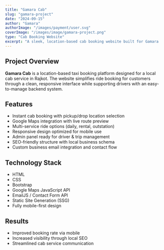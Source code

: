 ```yaml
---
title: "Gamara Cab"
slug: "gamara-project"
date: "2024-09-15"
author: "Gamara"
authorImage: "/images/payment/user.svg"
coverImage: "/images/image/gamara-project.png"
type: "Cab Booking Website"
excerpt: "A sleek, location-based cab booking website built for Gamara Cab in Rajkot, featuring intuitive user flows, map integrations, and mobile responsiveness."
---
```


## Project Overview

**Gamara Cab** is a location-based taxi booking platform designed for a local cab service in Rajkot. The website simplifies ride booking for customers through a clean, responsive interface while supporting drivers with an easy-to-manage backend system.

## Features

- Instant cab booking with pickup/drop location selection  
- Google Maps integration with live route preview  
- Multi-service ride options (daily, rental, outstation)  
- Responsive design optimized for mobile use  
- Admin panel ready for driver & trip management  
- SEO-friendly structure with local business schema  
- Custom business email integration and contact flow  

## Technology Stack

- HTML
- CSS  
- Bootstrap
- Google Maps JavaScript API  
- EmailJS / Contact Form API  
- Static Site Generation (SSG)  
- Fully mobile-first design  

## Results

- Improved booking rate via mobile  
- Increased visibility through local SEO  
- Streamlined cab service communication  
